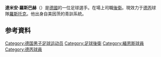 {{expand|time=2015-06-10T17:03:21+00:00}}
{{unreferenced|time=2015-06-10T17:03:21+00:00}}
{{noteTA
|G1=Football
}}
{{Infobox football biography
| name           = Damian Roßbach
| image          = 
| fullname       = 
| birth_date     = {{birth date and age|1993|2|27|df=y}}
| birth_place    = [[德國|德國]][[法蘭克福|法蘭克福]]
| currentclub    = [[汉莎罗斯托克足球俱乐部|羅斯托克]]
| clubnumber     = 4
| height         = 1.87 m
| position       = 後衛
| youthyears1    = 2010–2012 | youthclubs1 = [[美因茨05足球俱乐部|緬恩斯]]
| years1         = 2012–2015 | clubs1 = Mainz 05 II   | caps1 = 92 | goals1 = 7
| years2         = 2014–2015 | clubs2 = [[美因茨05足球俱乐部|緬恩斯]]         | caps2 = 0  | goals2 = 0
| years3         = 2015–2018 | clubs3 = [[桑德豪森体育俱乐部|辛特侯遜]]                    | caps3 = 42 | goals3 = 0
| years4         = 2018–2020 | clubs4 = [[卡尔斯鲁厄体育俱乐部|卡尔斯鲁厄]]                    | caps4 = 60 | goals4 = 3
| years5         = 2020–     | clubs5 = [[汉莎罗斯托克足球俱乐部|羅斯托克]] | caps5 = 17  | goals5 = 1
| club-update    = 13:16, 20 March 2021 (UTC)
}}

'''達米安·羅斯巴赫'''（{{lang-de|Damian Roßbach，{{bd|1993年|2月27日}}}}）是[[德國|德國]]的一位足球選手。在場上司職[[後衛|後衛]]。現效力于[[德国足球丙级联赛|德丙]]球隊[[汉莎罗斯托克足球俱乐部|羅斯托克]]。他出身自美因茨的青訓系統。

==参考資料==
{{Reflist}}

{{DEFAULTSORT:Rossbach, Damian}}
[[Category:德国男子足球运动员|Category:德国男子足球运动员]]
[[Category:足球後衛|Category:足球後衛]]
[[Category:緬恩斯球員|Category:緬恩斯球員]]
[[Category:德丙球員|Category:德丙球員]]